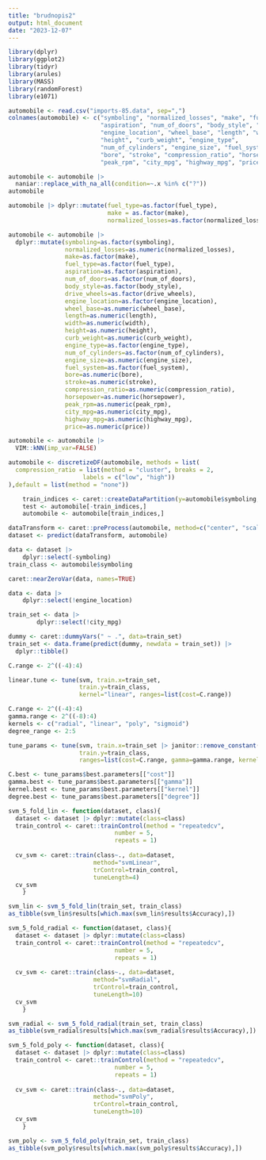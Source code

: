 ```yaml
---
title: "brudnopis2"
output: html_document
date: "2023-12-07"
---
```


```r
library(dplyr)
library(ggplot2)
library(tidyr)
library(arules)
library(MASS)
library(randomForest)
library(e1071)
```

```r
automobile <- read.csv("imports-85.data", sep=",")
colnames(automobile) <- c("symboling", "normalized_losses", "make", "fuel_type",
                          "aspiration", "num_of_doors", "body_style", "drive_wheels",
                          "engine_location", "wheel_base", "length", "width",
                          "height", "curb_weight", "engine_type",
                          "num_of_cylinders", "engine_size", "fuel_system",
                          "bore", "stroke", "compression_ratio", "horsepower",
                          "peak_rpm", "city_mpg", "highway_mpg", "price")
```


```r
automobile <- automobile |> 
  naniar::replace_with_na_all(condition=~.x %in% c("?"))
automobile
```

```r
automobile |> dplyr::mutate(fuel_type=as.factor(fuel_type),
                            make = as.factor(make),
                            normalized_losses=as.factor(normalized_losses))
```

```r
automobile <- automobile |> 
  dplyr::mutate(symboling=as.factor(symboling),
                normalized_losses=as.numeric(normalized_losses),
                make=as.factor(make),
                fuel_type=as.factor(fuel_type),
                aspiration=as.factor(aspiration),
                num_of_doors=as.factor(num_of_doors),
                body_style=as.factor(body_style),
                drive_wheels=as.factor(drive_wheels),
                engine_location=as.factor(engine_location),
                wheel_base=as.numeric(wheel_base),
                length=as.numeric(length),
                width=as.numeric(width),
                height=as.numeric(height),
                curb_weight=as.numeric(curb_weight),
                engine_type=as.factor(engine_type),
                num_of_cylinders=as.factor(num_of_cylinders),
                engine_size=as.numeric(engine_size),
                fuel_system=as.factor(fuel_system),
                bore=as.numeric(bore),
                stroke=as.numeric(stroke),
                compression_ratio=as.numeric(compression_ratio),
                horsepower=as.numeric(horsepower),
                peak_rpm=as.numeric(peak_rpm),
                city_mpg=as.numeric(city_mpg),
                highway_mpg=as.numeric(highway_mpg),
                price=as.numeric(price))
```


```r
automobile <- automobile |> 
  VIM::kNN(imp_var=FALSE)
```

```r
automobile <- discretizeDF(automobile, methods = list(
  compression_ratio = list(method = "cluster", breaks = 2, 
                     labels = c("low", "high")) 
),default = list(method = "none"))
```

```r
	train_indices <- caret::createDataPartition(y=automobile$symboling, times=1, p=0.85, list=FALSE)
	test <- automobile[-train_indices,]
	automobile <- automobile[train_indices,]
```



```r
dataTransform <- caret::preProcess(automobile, method=c("center", "scale"))
dataset <- predict(dataTransform, automobile)
```

```r
data <- dataset |> 
	dplyr::select(-symboling)
train_class <- automobile$symboling
```


```r
caret::nearZeroVar(data, names=TRUE)
```

```r
data <- data |> 
	dplyr::select(!engine_location)
```


```r
train_set <- data |> 
		dplyr::select(!city_mpg)
```


```r
dummy <- caret::dummyVars(" ~ .", data=train_set)
train_set <- data.frame(predict(dummy, newdata = train_set)) |> 
  dplyr::tibble()
```


```r
C.range <- 2^((-4):4)

linear.tune <- tune(svm, train.x=train_set,
                    train.y=train_class,
                    kernel="linear", ranges=list(cost=C.range))
```


```r
C.range <- 2^((-4):4)
gamma.range <- 2^((-8):4)
kernels <- c("radial", "linear", "poly", "sigmoid")
degree_range <- 2:5

tune_params <- tune(svm, train.x=train_set |> janitor::remove_constant(),
                    train.y=train_class,
                    ranges=list(cost=C.range, gamma=gamma.range, kernel=kernels))

C.best <- tune_params$best.parameters[["cost"]]
gamma.best <- tune_params$best.parameters[["gamma"]]
kernel.best <- tune_params$best.parameters[["kernel"]]
degree.best <- tune_params$best.parameters[["degree"]]
```

```r
svm_5_fold_lin <- function(dataset, class){
  dataset <- dataset |> dplyr::mutate(class=class)
  train_control <- caret::trainControl(method = "repeatedcv",
                              number = 5,
                              repeats = 1) 
  
  cv_svm <- caret::train(class~., data=dataset,
                        method="svmLinear",
                        trControl=train_control,
                        tuneLength=4)
  cv_svm
	}
```


```r
svm_lin <- svm_5_fold_lin(train_set, train_class)
as_tibble(svm_lin$results[which.max(svm_lin$results$Accuracy),])
```

```r
svm_5_fold_radial <- function(dataset, class){
  dataset <- dataset |> dplyr::mutate(class=class)
  train_control <- caret::trainControl(method = "repeatedcv",
                              number = 5,
                              repeats = 1) 
  
  cv_svm <- caret::train(class~., data=dataset,
                        method="svmRadial",
                        trControl=train_control,
                        tuneLength=10)
  cv_svm
	}
```

```r
svm_radial <- svm_5_fold_radial(train_set, train_class)
as_tibble(svm_radial$results[which.max(svm_radial$results$Accuracy),])
```

```r
svm_5_fold_poly <- function(dataset, class){
  dataset <- dataset |> dplyr::mutate(class=class)
  train_control <- caret::trainControl(method = "repeatedcv",
                              number = 5,
                              repeats = 1) 
  
  cv_svm <- caret::train(class~., data=dataset,
                        method="svmPoly",
                        trControl=train_control,
                        tuneLength=10)
  cv_svm
	}
```

```r
svm_poly <- svm_5_fold_poly(train_set, train_class)
as_tibble(svm_poly$results[which.max(svm_poly$results$Accuracy),])
```




























